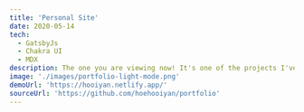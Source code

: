 ---
title: 'Personal Site'
date: 2020-05-14
tech:
  - GatsbyJs
  - Chakra UI
  - MDX
description: The one you are viewing now! It's one of the projects I've dedicated many hours working on it. I treat it as my digital home to store and share my life as a self-taught developer.
image: './images/portfolio-light-mode.png'
demoUrl: 'https://hooiyan.netlify.app/'
sourceUrl: 'https://github.com/hoehooiyan/portfolio'
---
